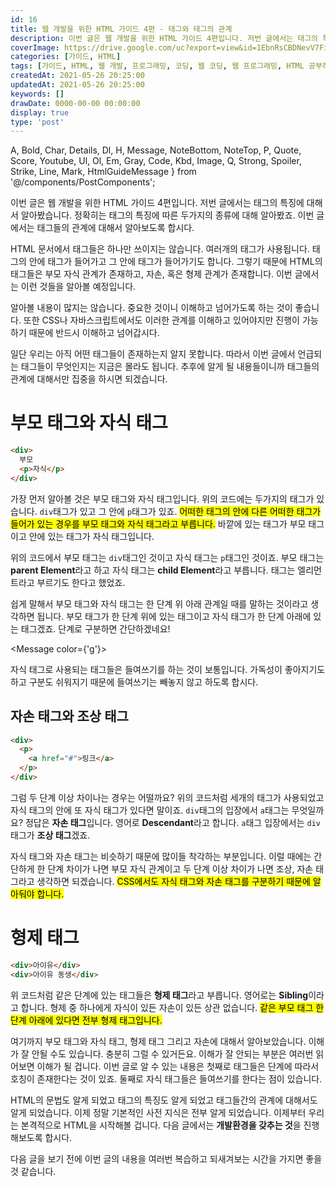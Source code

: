 ```yaml
---
id: 16
title: 웹 개발을 위한 HTML 가이드 4편 - 태그와 태그의 관계
description: 이번 글은 웹 개발을 위한 HTML 가이드 4편입니다. 저번 글에서는 태그의 특징에 대해서 알아봤습니다. 정확히는 태그의 특징에 따른 두가지의 종류에 대해 알아봤죠. 이번 글에서는 태그들의 관계에 대해서 알아보도록 합시다. HTML 문서에서 태그들은 하나만 쓰이지는 않습니다. 여러개의 태그가 사용됩니다. 태그의 안에 태그가 들어가고 그 안에 태그가 들어가기도 합니다. 그렇기 때문에 HTML의 태그들은 부모 자식 관계가 존재하고, 자손, 혹은 형제 관계가 존재합니다. 이번 글에서는 이런 것들을 알아볼 예정입니다. 알아볼 내용이 많지는 않습니다. 중요한 것이니 이해하고 넘어가도록 하는 것이 좋습니다. 또한 CSS나 자바스크립트에서도 이러한 관계를 이해하고 있어야지만 진행이 가능하기 때문에 반드시 이해하고 넘어갑시다.
coverImage: https://drive.google.com/uc?export=view&id=1EbnRsCBDNevV7FiKHAH7wf4WJlccPhxN
categories: [가이드, HTML]
tags: [가이드, HTML, 웹 개발, 프로그래밍, 코딩, 웹 코딩, 웹 프로그래밍, HTML 공부하기, HTML 초보, 부모 태그, 자식 태그, 자손 태그]
createdAt: 2021-05-26 20:25:00
updatedAt: 2021-05-26 20:25:00
keywords: []
drawDate: 0000-00-00 00:00:00
display: true
type: 'post'
---
```


  A, Bold, Char, Details, Dl, H, Message, NoteBottom, NoteTop, P,
  Quote, Score, Youtube, Ul, Ol, Em, Gray, Code, Kbd, Image,
  Q, Strong, Spoiler, Strike, Line, Mark, HtmlGuideMessage
} from '@/components/PostComponents';

<HtmlGuideMessage />

이번 글은 웹 개발을 위한 HTML 가이드 4편입니다. 저번 글에서는 태그의 특징에 대해서 알아봤습니다. 정확히는 태그의 특징에 따른 두가지의 종류에 대해 알아봤죠. 이번 글에서는 태그들의 관계에 대해서 알아보도록 합시다.

HTML 문서에서 태그들은 하나만 쓰이지는 않습니다. 여러개의 태그가 사용됩니다. 태그의 안에 태그가 들어가고 그 안에 태그가 들어가기도 합니다. 그렇기 때문에 HTML의 태그들은 부모 자식 관계가 존재하고, 자손, 혹은 형제 관계가 존재합니다. 이번 글에서는 이런 것들을 알아볼 예정입니다.

알아볼 내용이 많지는 않습니다. 중요한 것이니 이해하고 넘어가도록 하는 것이 좋습니다. 또한 CSS나 자바스크립트에서도 이러한 관계를 이해하고 있어야지만 진행이 가능하기 때문에 반드시 이해하고 넘어갑시다.

<P>일단 우리는 아직 어떤 태그들이 존재하는지 알지 못합니다. 따라서 이번 글에서 언급되는 태그들이 무엇인지는 지금은 몰라도 됩니다. 추후에 알게 될 내용들이니까 <Bold>태그들의 관계에 대해서만 집중</Bold>을 하시면 되겠습니다.</P>

# 부모 태그와 자식 태그
```html
<div>
  부모
  <p>자식</p>
</div>
```

가장 먼저 알아볼 것은 <Bold>부모 태그와 자식 태그</Bold>입니다. 위의 코드에는 두가지의 태그가 있습니다. `div`태그가 있고 그 안에 `p`태그가 있죠. <Mark>어떠한 태그의 안에 다른 어떠한 태그가 들어가 있는 경우를 부모 태그와 자식 태그라고 부릅니다.</Mark> 바깥에 있는 태그가 부모 태그이고 안에 있는 태그가 자식 태그입니다.

위의 코드에서 부모 태그는 `div`태그인 것이고 자식 태그는 `p`태그인 것이죠. 부모 태그는 **parent Element**라고 하고 자식 태그는 **child Element**라고 부릅니다. 태그는 엘리먼트라고 부르기도 한다고 했었죠.

쉽게 말해서 부모 태그와 자식 태그는 한 단계 위 아래 관계일 때를 말하는 것이라고 생각하면 됩니다. 부모 태그가 한 단계 위에 있는 태그이고 자식 태그가 한 단계 아래에 있는 태그겠죠. 단계로 구분하면 간단하겠네요!

<Message color={'g'}>
  <p>자식 태그로 사용되는 태그들은 들여쓰기를 하는 것이 보통입니다. 가독성이 좋아지기도 하고 구분도 쉬워지기 때문에 들여쓰기는 빼놓지 않고 하도록 합시다.</p>
</Message>

## 자손 태그와 조상 태그
```html
<div>
  <p>
    <a href="#">링크</a>
  </p>
</div>
```

그럼 두 단계 이상 차이나는 경우는 어떨까요? 위의 코드처럼 세개의 태그가 사용되었고 자식 태그의 안에 또 자식 태그가 있다면 말이죠. `div`태그의 입장에서 `a`태그는 무엇일까요? 정답은 **자손 태그**입니다. 영어로 **Descendant**라고 합니다. `a`태그 입장에서는 `div`태그가 **조상 태그**겠죠.

자식 태그와 자손 태그는 비슷하기 때문에 많이들 착각하는 부분입니다. 이럴 때에는 간단하게 한 단계 차이가 나면 부모 자식 관계이고 두 단계 이상 차이가 나면 조상, 자손 태그라고 생각하면 되겠습니다. <Mark>CSS에서도 자식 태그와 자손 태그를 구분하기 때문에 알아둬야 합니다.</Mark>

# 형제 태그
```html
<div>아이유</div>
<div>아이유 동생</div>
```

위 코드처럼 같은 단계에 있는 태그들은 **형제 태그**라고 부릅니다. 영어로는 **Sibling**이라고 합니다. 형제 중 하나에게 자식이 있든 자손이 있든 상관 없습니다. <Mark>같은 부모 태그 한 단계 아래에 있다면 전부 형제 태그입니다.</Mark>

<Line />

여기까지 부모 태그와 자식 태그, 형제 태그 그리고 자손에 대해서 알아보았습니다. 이해가 잘 안될 수도 있습니다. 충분히 그럴 수 있거든요. 이해가 잘 안되는 부분은 여러번 읽어보면 이해가 될 겁니다. 이번 글로 알 수 있는 내용은 첫째로 태그들은 단계에 따라서 호칭이 존재한다는 것이 있죠. 둘째로 자식 태그들은 들여쓰기를 한다는 점이 있습니다.

HTML의 문법도 알게 되었고 태그의 특징도 알게 되었고 태그들간의 관계에 대해서도 알게 되었습니다. 이제 정말 기본적인 사전 지식은 전부 알게 되었습니다. 이제부터 우리는 본격적으로 HTML을 시작해볼 겁니다. 다음 글에서는 **개발환경을 갖추는 것**을 진행해보도록 합시다.

다음 글을 보기 전에 이번 글의 내용을 여러번 복습하고 되새겨보는 시간을 가지면 좋을 것 같습니다.
